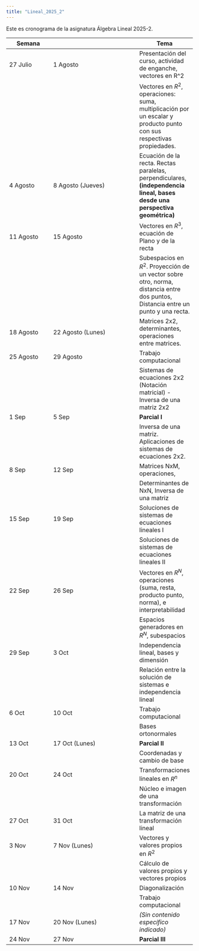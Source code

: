 ```yaml
---
title: "Lineal_2025_2"
---
```


Este es cronograma de la asignatura Álgebra Lineal 2025-2.


| Semana     | | Tema |
|------------|--------------------------|------|
| 27 Julio   | 1 Agosto                 | Presentación del curso, actividad de enganche, vectores en R^2  |
|            |                          | Vectores en $R^2$, operaciones: suma, multiplicación por un escalar y producto punto con sus respectivas propiedades. |
| 4 Agosto   | 8 Agosto (Jueves)        | Ecuación de la recta. Rectas paralelas, perpendiculares, **(independencia lineal, bases desde una perspectiva geométrica)** |
| 11 Agosto  | 15 Agosto                | Vectores en $R^3$, ecuación de Plano y de la recta |
|            |                          | Subespacios en $R^2$. Proyección de un vector sobre otro, norma, distancia entre dos puntos, Distancia entre un punto y una recta. |
| 18 Agosto  | 22 Agosto (Lunes)        | Matrices 2x2, determinantes, operaciones entre matrices. |
| 25 Agosto  | 29 Agosto                | Trabajo computacional |
|            |                          | Sistemas de ecuaciones 2x2 (Notación matricial) - Inversa de una matriz 2x2 |
| 1 Sep      | 5 Sep                    | **Parcial I** |
|            |                          | Inversa de una matriz. Aplicaciones de sistemas de ecuaciones 2x2. |
| 8 Sep      | 12 Sep                   | Matrices NxM, operaciones, |
|            |                          | Determinantes de NxN, Inversa de una matriz |
| 15 Sep     | 19 Sep                   | Soluciones de sistemas de ecuaciones lineales I |
|            |                          | Soluciones de sistemas de ecuaciones lineales II |
| 22 Sep     | 26 Sep                   | Vectores en $R^N$, operaciones (suma, resta, producto punto, norma), e interpretabilidad |
|            |                          | Espacios generadores en $R^N$, subespacios |
| 29 Sep     | 3 Oct                    | Independencia lineal, bases y dimensión |
|            |                          | Relación entre la solución de sistemas e independencia lineal |
| 6 Oct      | 10 Oct                   | Trabajo computacional |
|            |                          | Bases ortonormales |
| 13 Oct     | 17 Oct (Lunes)           | **Parcial II** |
|            |                          | Coordenadas y cambio de base |
| 20 Oct     | 24 Oct                   | Transformaciones lineales en $R^n$ |
|            |                          | Núcleo e imagen de una transformación |
| 27 Oct     | 31 Oct                   | La matriz de una transformación lineal |
| 3 Nov      | 7 Nov (Lunes)            | Vectores y valores propios en $R^2$ |
|            |                          | Cálculo de valores propios y vectores propios |
| 10 Nov     | 14 Nov                   | Diagonalización |
|            |                          | Trabajo computacional |
| 17 Nov     | 20 Nov (Lunes)           | *(Sin contenido específico indicado)* |
| 24 Nov     | 27 Nov                   | **Parcial III** |